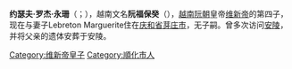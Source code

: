 {{Infobox royalty
| name                      = 约瑟夫·罗杰·永珊
| title = 阮朝皇子
| image                     = 
| image_size                = 200px
| birth_date                = {{birth date|1938|4|17}}
| birth_place               = [[留尼汪|留尼汪]][[圣坦尼|圣坦尼]]
| death_date                = 
| death_place               = 
| reign = 
| home_town                 = [[越南|越南]]
| 头衔       = 
| spouse = [[Lebreton_Marguerite|Lebreton Marguerite]]                    
| father = 维新帝[[阮福永珊|阮福永珊]]
| mother = [[Fernande_Antier|Fernande Antier]]
| succession =
| predecessor = 
| successor = 
| 
}}

'''约瑟夫·罗杰·永珊'''（{{lang-vi|Joseph Roger Vĩnh San}}；{{bd|1938年||catIdx=Nguyễn}}），越南文名'''阮福保癸'''（{{lang-vi|Nguyễn Phúc Bảo Quý}}），[[越南|越南]][[阮朝|阮朝]]皇帝[[维新帝|维新帝]]的第四子，现在与妻子Lebreton Marguerite住在[[庆和省|庆和省]][[芽庄市|芽庄市]]，无子嗣。曾多次访问[[安陵|安陵]]，并将父亲的遗体安葬于安陵。                  

{{越南人小作品}}
[[Category:维新帝皇子|Category:维新帝皇子]]
[[Category:順化市人|Category:順化市人]]